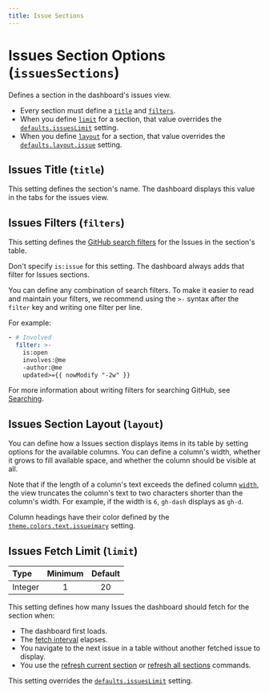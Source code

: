 ```yaml
---
title: Issue Sections
---
```


# Issues Section Options (`issuesSections`)

Defines a section in the dashboard's issues view.

- Every section must define a [`title`] and [`filters`].
- When you define [`limit`] for a section, that value overrides the
  [`defaults.issuesLimit`] setting.
- When you define [`layout`] for a section, that value overrides the
  [`defaults.layout.issue`] setting.

[`title`]: #issues-title-title
[`filters`]: #issues-filters-filters
[`limit`]: #issues-fetch-limit-limit
[`layout`]: #issues-section-layout-layout
[`defaults.issuesLimit`]: /configuration/defaults/#issue-fetch-limit-issueslimit
[`defaults.layout.issue`]: /configuration/defaults/#layout-options-layout

## Issues Title (`title`)

This setting defines the section's name. The dashboard displays this value in the tabs for
the issues view.

## Issues Filters (`filters`)

This setting defines the [GitHub search filters][01] for the Issues in the section's table.

Don't specify `is:issue` for this setting. The dashboard always adds that filter for Issues
sections.

You can define any combination of search filters. To make it easier to read and maintain
your filters, we recommend using the `>-` syntax after the `filter` key and writing one
filter per line.

For example:

```yaml
- # Involved
  filter: >-
    is:open
    involves:@me
    -author:@me
    updated>={{ nowModify "-2w" }}
```

For more information about writing filters for searching GitHub, see [Searching].

[Searching]: /configuration/searching

## Issues Section Layout (`layout`)

You can define how a Issues section displays items in its table by setting options for the
available columns. You can define a column's width, whether it grows to fill available space,
and whether the column should be visible at all.

Note that if the length of a column's text exceeds the defined column [`width`], the view
truncates the column's text to two characters shorter than the column's width. For example, if
the width is `6`, `gh-dash` displays as `gh-d`.

Column headings have their color defined by the [`theme.colors.text.issueimary`] setting.

[`width`]: /configuration/layout/options#layout-options-width
[`theme.colors.text.issueimary`]: /configuration/theme

## Issues Fetch Limit (`limit`)

| Type    | Minimum | Default |
| :------ | :-----: | :-----: |
| Integer |    1    |   20    |

This setting defines how many Issues the dashboard should fetch for the section when:

- The dashboard first loads.
- The [fetch interval] elapses.
- You navigate to the next issue in a table without another fetched issue to display.
- You use the [refresh current section] or [refresh all sections] commands.

This setting overrides the [`defaults.issuesLimit`] setting.

[01]: https://docs.github.com/en/search-github/searching-on-github/searching-issues-and-pull-requests
[fetch interval]: /configuration/defaults/#refetch-interval-in-minutes-refetchintervalminutes
[refresh current section]: /getting-started/keybindings/global/#r---refresh-current-section
[refresh all sections]: /getting-started/keybindings/global/#r---refresh-all-sections
[`defaults.issuesLimit`]: /configuration/defaults/#issue-fetch-limit
